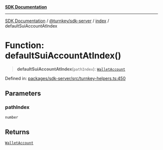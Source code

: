 [**SDK Documentation**](../../../../README.mdx)

***

[SDK Documentation](../../../../packages.mdx) / [@turnkey/sdk-server](../../README.mdx) / [index](../README.mdx) / defaultSuiAccountAtIndex

# Function: defaultSuiAccountAtIndex()

> **defaultSuiAccountAtIndex**(`pathIndex`): [`WalletAccount`](../interfaces/WalletAccount.mdx)

Defined in: [packages/sdk-server/src/turnkey-helpers.ts:450](https://github.com/tkhq/sdk/blob/3a88af7d1d927c6022706911d6af0f92f1440e00/packages/sdk-server/src/turnkey-helpers.ts#L450)

## Parameters

### pathIndex

`number`

## Returns

[`WalletAccount`](../interfaces/WalletAccount.mdx)

